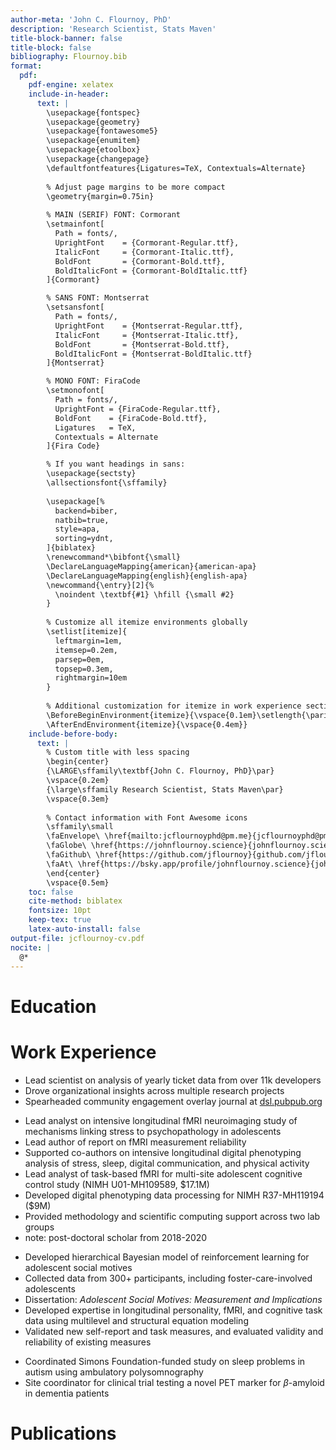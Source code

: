 ```yaml
---
author-meta: 'John C. Flournoy, PhD'
description: 'Research Scientist, Stats Maven'
title-block-banner: false 
title-block: false
bibliography: Flournoy.bib
format: 
  pdf:
    pdf-engine: xelatex
    include-in-header: 
      text: |
        \usepackage{fontspec}
        \usepackage{geometry}
        \usepackage{fontawesome5}
        \usepackage{enumitem}
        \usepackage{etoolbox}
        \usepackage{changepage}
        \defaultfontfeatures{Ligatures=TeX, Contextuals=Alternate}
        
        % Adjust page margins to be more compact
        \geometry{margin=0.75in}
        
        % MAIN (SERIF) FONT: Cormorant
        \setmainfont[
          Path = fonts/,
          UprightFont    = {Cormorant-Regular.ttf},
          ItalicFont     = {Cormorant-Italic.ttf},
          BoldFont       = {Cormorant-Bold.ttf},
          BoldItalicFont = {Cormorant-BoldItalic.ttf}
        ]{Cormorant}

        % SANS FONT: Montserrat
        \setsansfont[
          Path = fonts/,
          UprightFont    = {Montserrat-Regular.ttf},
          ItalicFont     = {Montserrat-Italic.ttf},
          BoldFont       = {Montserrat-Bold.ttf},
          BoldItalicFont = {Montserrat-BoldItalic.ttf}
        ]{Montserrat}

        % MONO FONT: FiraCode
        \setmonofont[
          Path = fonts/,
          UprightFont = {FiraCode-Regular.ttf},
          BoldFont    = {FiraCode-Bold.ttf},
          Ligatures   = TeX,
          Contextuals = Alternate
        ]{Fira Code}

        % If you want headings in sans:
        \usepackage{sectsty}
        \allsectionsfont{\sffamily}
        
        \usepackage[%
          backend=biber,
          natbib=true,
          style=apa,
          sorting=ydnt,
        ]{biblatex} 
        \renewcommand*\bibfont{\small} 
        \DeclareLanguageMapping{american}{american-apa}
        \DeclareLanguageMapping{english}{english-apa}
        \newcommand{\entry}[2]{%
          \noindent \textbf{#1} \hfill {\small #2}
        }
        
        % Customize all itemize environments globally
        \setlist[itemize]{
          leftmargin=1em,
          itemsep=0.2em,
          parsep=0em,
          topsep=0.3em,
          rightmargin=10em
        }
        
        % Additional customization for itemize in work experience sections
        \BeforeBeginEnvironment{itemize}{\vspace{0.1em}\setlength{\parindent}{0pt}}
        \AfterEndEnvironment{itemize}{\vspace{0.4em}}
    include-before-body:
      text: |
        % Custom title with less spacing
        \begin{center}
        {\LARGE\sffamily\textbf{John C. Flournoy, PhD}\par}
        \vspace{0.2em}
        {\large\sffamily Research Scientist, Stats Maven\par}
        \vspace{0.3em}
        
        % Contact information with Font Awesome icons
        \sffamily\small
        \faEnvelope\ \href{mailto:jcflournoyphd@pm.me}{jcflournoyphd@pm.me} \quad
        \faGlobe\ \href{https://johnflournoy.science}{johnflournoy.science} \quad
        \faGithub\ \href{https://github.com/jflournoy}{github.com/jflournoy} \quad
        \faAt\ \href{https://bsky.app/profile/johnflournoy.science}{johnflournoy.science}
        \end{center}
        \vspace{0.5em}
    toc: false
    cite-method: biblatex
    fontsize: 10pt
    keep-tex: true
    latex-auto-install: false
output-file: jcflournoy-cv.pdf
nocite: |
  @*
---
```


# Education

\entry{Ph.D., Psychology, University of Oregon \\ \textmd{Dissertation: \textit{Adolescent Social Motives: Measurement and Implications}}}{2018}

\entry{M.S., Psychology, University of Oregon}{2014}

\entry{B.A., Cognitive Science, University of California, Berkeley}{2005}

# Work Experience

\entry{Principal Research Scientist, Developer Success Lab, Pluralsight}{2024--present}


- Lead scientist on analysis of yearly ticket data from over 11k developers
- Drove organizational insights across multiple research projects
- Spearheaded community engagement overlay journal at [dsl.pubpub.org](http://dsl.pubpub.org)


\entry{Research Associate, Harvard University, Cambridge, MA}{2018–2024}


- Lead analyst on intensive longitudinal fMRI neuroimaging study of mechanisms linking stress to psychopathology in adolescents
- Lead author of report on fMRI measurement reliability
- Supported co-authors on intensive longitudinal digital phenotyping analysis of stress, sleep, digital communication, and physical activity
- Lead analyst of task-based fMRI for multi-site adolescent cognitive control study (NIMH U01-MH109589, $17.1M)
- Developed digital phenotyping data processing for NIMH R37-MH119194 ($9M)
- Provided methodology and scientific computing support across two lab groups
- note: post-doctoral scholar from 2018-2020


\entry{Graduate Research Fellow, University of Oregon, Eugene, OR}{2012–2018}

- Developed hierarchical Bayesian model of reinforcement learning for adolescent social motives
- Collected data from 300+ participants, including foster-care-involved adolescents
- Dissertation: *Adolescent Social Motives: Measurement and Implications*
- Developed expertise in longitudinal personality, fMRI, and cognitive task data using multilevel and structural equation modeling
- Validated new self-report and task measures, and evaluated validity and reliability of existing measures

\entry{Research Coordinator, Stanford University, Stanford, CA}{2009–2012}

- Coordinated Simons Foundation-funded study on sleep problems in autism using ambulatory polysomnography
- Site coordinator for clinical trial testing a novel PET marker for $\beta$-amyloid in dementia patients

# Publications

::: {#refs}
:::